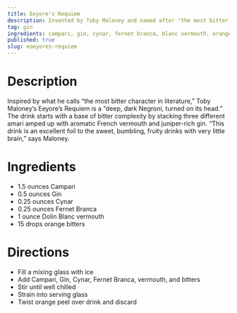 ```yaml
---
title: Eeyore's Requiem
description: Invented by Toby Maloney and named after "the most bitter character in literature"
tag: gin
ingredients: campari, gin, cynar, fernet branca, blanc vermouth, orange bitters
published: true
slug: eoeyores-requiem
---
```

# Description

Inspired by what he calls “the most bitter character in literature,” Toby Maloney’s Eeyore’s Requiem is a “deep, dark Negroni, turned on its head.” The drink starts with a base of bitter complexity by stacking three different amari amped up with aromatic French vermouth and juniper-rich gin. “This drink is an excellent foil to the sweet, bumbling, fruity drinks with very little brain,” says Maloney.

# Ingredients

* 1.5 ounces Campari
* 0.5 ounces Gin
* 0.25 ounces Cynar
* 0.25 ounces Fernet Branca
* 1 ounce Dolin Blanc vermouth
* 15 drops orange bitters

# Directions

* Fill a mixing glass with ice
* Add Campari, Gin, Cynar, Fernet Branca, vermouth, and bitters
* Stir until well chilled
* Strain into serving glass
* Twist orange peel over drink and discard
